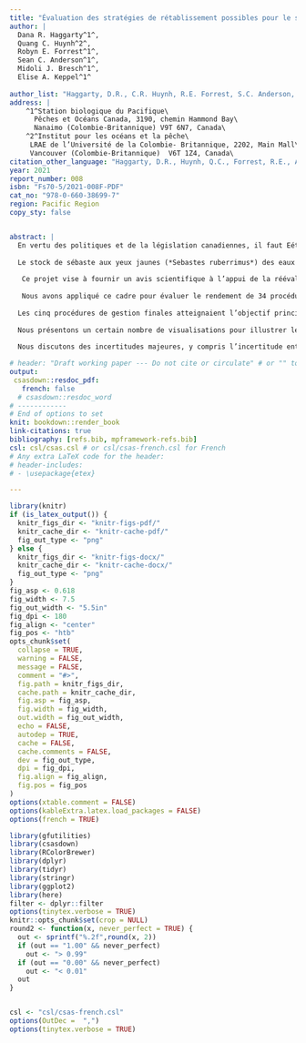 ```yaml
---
title: "Évaluation des stratégies de rétablissement possibles pour le sébaste aux yeux jaunes (*Sebastes ruberrimus*) des eaux intérieures de la Colombie-Britannique"
author: |
  Dana R. Haggarty^1^,
  Quang C. Huynh^2^,
  Robyn E. Forrest^1^,
  Sean C. Anderson^1^,
  Midoli J. Bresch^1^,
  Elise A. Keppel^1^
  
author_list: "Haggarty, D.R., C.R. Huynh, R.E. Forrest, S.C. Anderson, M.J. Bresch, et E.A. Keppel"
address: |
    ^1^Station biologique du Pacifique\
      Pêches et Océans Canada, 3190, chemin Hammond Bay\
      Nanaimo (Colombie-Britannique) V9T 6N7, Canada\
    ^2^Institut pour les océans et la pêche\
     LRAE de l’Université de la Colombie- Britannique, 2202, Main Mall\
     Vancouver (Colombie-Britannique)  V6T 1Z4, Canada\
citation_other_language: "Haggarty, D.R., Huynh, Q.C., Forrest, R.E., Anderson, S.C., Bresch, M.J., Keppel, E.A. 2021. Evaluation of potential rebuilding strategies for Inside Yelloweye Rockfish (*Sebastes ruberrimus*) in British Columbia. DFO Can. Sci. Advis. Sec. Res. Doc. 2021/008. vi + 141 p."
year: 2021
report_number: 008
isbn: "Fs70-5/2021-008F-PDF"
cat_no: "978-0-660-38699-7"
region: Pacific Region
copy_sty: false


abstract: |
  En vertu des politiques et de la législation canadiennes, il faut Eétablir un plan de rétablissement pour les stocks de poissons qui ont été évalués comme étant inférieurs au point de référence limite (PRL) afin de les ramener au-delà du PRL. Les plans de rétablissement doivent être fondés sur des objectifs caractérisés par 1) une cible, 2) un délai souhaité pour atteindre la cible et 3) une probabilité acceptable d’atteindre la cible. Les plans de rétablissement doivent également comprendre des mesures de gestion ou des procédures de gestion, des jalons cibles et être évalués régulièrement.
  
  Le stock de sébaste aux yeux jaunes (*Sebastes ruberrimus*) des eaux intérieures est un stock sur lequel on dispose de données limitées, présent dans la zone de gestion du poisson de fond 4B (détroit de la Reine-Charlotte, détroit de Georgie et détroit de Juan de Fuca) en Colombie-Britannique. Il a été évalué comme étant inférieur au PLR en 2010, ce qui a donné lieu à la publication d’un plan de rétablissement. Il est également inscrit en vertu de la *Loi sur les espèces en péril* comme espèce préoccupante. L’actuelle procédure de gestion pour assurer le rétablissement est un total autorisé des captures (TAC) annuel fixe de 15 tonnes métriques, qui n’a pas été réévalué depuis la dernière évaluation.
  
   Ce projet vise à fournir un avis scientifique à l’appui de la réévaluation du plan de rétablissement du sébaste aux yeux jaunes des eaux intérieures. Nous appliquons un nouveau cadre d’évaluation de la stratégie de gestion (le Cadre des procédures de gestion), récemment élaboré pour le poisson de fond de la Colombie-Britannique, afin d’évaluer le rendement des autres procédures de gestion à données limitées pour ce qui est de l’atteinte des objectifs de rétablissement. Le Cadre des procédures de gestion suit six étapes de pratiques exemplaires pour évaluer la stratégie de gestion : 1) la définition du contexte décisionnel; 2) l’établissement des objectifs et des paramètres de rendement; 3) la précision des modèles opérationnels pour représenter le système sous-jacent et calculer les paramètres de rendement; 4) la sélection des procédures de gestion possibles; 5) la réalisation de simulations en boucle fermée afin d’évaluer le rendement des procédures de gestion; 6) la présentation des résultats pour faciliter l’évaluation des compromis.
 
   Nous avons appliqué ce cadre pour évaluer le rendement de 34 procédures de gestion à données limitées pour ce qui est de l’atteinte de l’objectif principal, qui est de ramener le stock au-dessus du PRL sur 1,5 génération avec au moins une probabilité de réussite de 95 % [19 fois sur 20]. Nous avons également évalué le rendement des procédures de gestion en ce qui concerne deux autres paramètres de conservation, quatre objectifs de prises moyennes et un objectif de variabilité des prises. Pour tenir compte de l’incertitude liée à la dynamique de la population sous-jacente et aux sources de données, nous avons élaboré six scénarios de modèles opérationnels de rechange, qui différaient de par les hypothèses précises du modèle et des données. Ces scénarios de modèles opérationnels ont été divisés en un « ensemble de référence » (quatre modèles opérationnels) et un « ensemble de robustesse » (deux modèles opérationnels). Nous avons conditionné tous les modèles opérationnels aux données sur les prises observées, aux indices de l’abondance et aux données accessibles sur la composition selon l’âge. Nous avons utilisé la simulation en boucle fermée pour évaluer le rendement des procédures de gestion et nous avons éliminé celles qui ne satisfaisaient pas à un ensemble de critères de base, ce qui a laissé cinq procédures de gestion possibles : des procédures de gestion à prises constantes annuelles de 10 ou 15 tonnes et trois procédures de gestion qui ajustent le TAC en fonction de la pente relative de l’indice de l’abondance dans le relevé à la palangre sur fond dur dans les eaux intérieures.
 
  Les cinq procédures de gestion finales atteignaient l’objectif principal avec une probabilité supérieure à 0,98 (49 fois sur 50), dans les scénarios des quatre modèles opérationnels de l’ensemble de référence, surtout qu’aucun des modèles opérationnels de l’ensemble de référence n’a estimé que le stock serait inférieur au PRL en 2020. Dans les scénarios des deux modèles opérationnels de l’ensemble de robustesse, le scénario qui simulait une plus grande variabilité dans le futur relevé à la palangre sur fond dur a donné des résultats semblables à ceux des scénarios de l’ensemble de référence. Cependant, dans le scénario qui supposait un taux de mortalité naturelle plus faible pour le stock (« M faible »), toutes les procédures de gestion avaient des probabilités plus basses d’atteindre l’objectif principal, la probabilité la plus faible étant atteinte par la procédure de gestion actuelle (prises constantes de 15 tonnes).
 
  Nous présentons un certain nombre de visualisations pour illustrer les compromis entre les objectifs de conservation et de prises pour les différentes procédures de gestion dans d’autres scénarios de modèles opérationnels. Ces visualisations présentent les compromis sous forme de tableaux et de graphiques, destinés à faciliter le processus de sélection de la procédure de gestion finale. Étant donné que toutes les procédures de gestion ont atteint l’objectif principal dans les scénarios de l’ensemble de référence, il n’y avait pas de compromis important entre les objectifs de conservation et les objectifs de prises. Parmi les deux scénarios de l’ensemble de robustesse, les compromis étaient les plus évidents dans le scénario de M faible, où la probabilité d’atteindre l’objectif principal diminuait à mesure que la probabilité de prises moyennes à court terme de 10 tonnes augmentait.
 
  Nous discutons des incertitudes majeures, y compris l’incertitude entourant la mortalité naturelle, la sélectivité et les prises historiques, en notant que nous avons tenté d’en tenir compte en évaluant le rendement des procédures de gestion dans plusieurs modèles opérationnels. Nous soulignons les problèmes concernant les estimations de l’état actuel du stock de sébaste aux yeux jaunes des eaux intérieures et le rôle des points de référence dans le Cadre des procédures de gestion. Nous formulons des recommandations sur la fréquence des évaluations et suggérons des déclencheurs pour la réévaluation. Nous évaluons également le rendement des procédures de gestion en ce qui concerne le respect de deux autres critères d’évaluation pour le Comité sur la situation des espèces en péril au Canada.

# header: "Draft working paper --- Do not cite or circulate" # or "" to omit
output:
 csasdown::resdoc_pdf:
   french: false
  # csasdown::resdoc_word
# ------------
# End of options to set
knit: bookdown::render_book
link-citations: true
bibliography: [refs.bib, mpframework-refs.bib]
csl: csl/csas.csl # or csl/csas-french.csl for French
# Any extra LaTeX code for the header:
# header-includes:
# - \usepackage{etex}

---
```


```r
library(knitr)
if (is_latex_output()) {
  knitr_figs_dir <- "knitr-figs-pdf/"
  knitr_cache_dir <- "knitr-cache-pdf/"
  fig_out_type <- "png"
} else {
  knitr_figs_dir <- "knitr-figs-docx/"
  knitr_cache_dir <- "knitr-cache-docx/"
  fig_out_type <- "png"
}
fig_asp <- 0.618
fig_width <- 7.5
fig_out_width <- "5.5in"
fig_dpi <- 180
fig_align <- "center"
fig_pos <- "htb"
opts_chunk$set(
  collapse = TRUE,
  warning = FALSE,
  message = FALSE,
  comment = "#>",
  fig.path = knitr_figs_dir,
  cache.path = knitr_cache_dir,
  fig.asp = fig_asp,
  fig.width = fig_width,
  out.width = fig_out_width,
  echo = FALSE,
  autodep = TRUE,
  cache = FALSE,
  cache.comments = FALSE,
  dev = fig_out_type,
  dpi = fig_dpi,
  fig.align = fig_align,
  fig.pos = fig_pos
)
options(xtable.comment = FALSE)
options(kableExtra.latex.load_packages = FALSE)
options(french = TRUE)
```

```r
library(gfutilities)
library(csasdown)
library(RColorBrewer)
library(dplyr)
library(tidyr)
library(stringr)
library(ggplot2)
library(here)
filter <- dplyr::filter
options(tinytex.verbose = TRUE)
knitr::opts_chunk$set(crop = NULL)
round2 <- function(x, never_perfect = TRUE) {
  out <- sprintf("%.2f",round(x, 2))
  if (out == "1.00" && never_perfect)
    out <- "> 0.99"
  if (out == "0.00" && never_perfect)
    out <- "< 0.01"
  out
}


csl <- "csl/csas-french.csl"
options(OutDec =  ",")
options(tinytex.verbose = TRUE)
```

